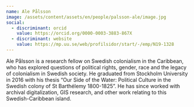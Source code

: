 ```yaml
---
name: Ale Pålsson
image: /assets/content/assets/en/people/palsson-ale/image.jpg
social:
  - discriminant: orcid
    value: https://orcid.org/0000-0003-3883-867X
  - discriminant: website
    value: https://mp.uu.se/web/profilsidor/start/-/emp/N19-1328
---
```

Ale Pålsson is a research fellow on Swedish colonialism in the Caribbean, who has explored questions of political rights, gender, race and the legacy of colonialism in Swedish society. He graduated from Stockholm University in 2016 with his thesis “Our Side of the Water: Political Culture in the Swedish colony of St Barthélemy 1800-1825”. He has since worked with archival digitalization, GIS research, and other work relating to this Swedish-Caribbean island.